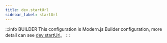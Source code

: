 ```yaml
---
title: dev.startUrl
sidebar_label: startUrl
---
```


:::info BUILDER
This configuration is Modern.js Builder configuration, more detail can see [dev.startUrl](https://modernjs.dev/builder/en/api/config-dev.html#dev-starturl)。
:::


<Main />
